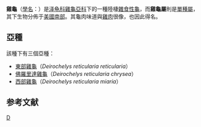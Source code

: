 {{Speciesbox
| image = Deirochelys reticulariaHolbrookV1P07A.jpg
| image_caption=1842年的雞龜[[石版畫|石版畫]]
| status=NE
| status_system=IUCN
| image2 = Chicken Turtle.jpg
| image2_caption =
| display parents=2
| parent authority=[[Agassiz|Agassiz]], 1857
| taxon = Deirochelys reticularia
| authority = ([[Pierre_André_Latreille|Latreille]], 1801)
}}

'''雞龜'''（[[學名|學名]]：{{lang|la|''Deirochelys reticularia''}}）{{r|reptile}}是[[泽龟科|泽龟科]][[雞龜亞科|雞龜亞科]]下的一種陸棲[[雜食動物|雜食性]][[龜|龜]]，而'''雞龜屬'''則是[[單種屬|單種屬]]，其下生物分佈于[[美國南部|美國南部]]。其龜肉味道與[[雞肉|雞肉]]很像，也因此得名。

==亞種==
該種下有三個亞種：
*[[東部雞龜|東部雞龜]]（''Deirochelys reticularia reticularia''）
*[[佛羅里達雞龜|佛羅里達雞龜]]（''Deirochelys reticularia chrysea''）
*[[西部雞龜|西部雞龜]]（''Deirochelys reticularia miaria''）

==参考文献==
{{Commons category|Deirochelys reticularia}}
{{reflist|refs=
<ref name=reptile>[http://reptile-database.reptarium.cz/species?genus=Deirochelys&species=reticularia ''Deirochelys reticularia'' (LATREILLE, 1801)].:The Reptile Database, 2017-11-3.</ref>
}}
{{Taxonbar|from=Q262146}}

[[Category:雞龜亞科|D]]